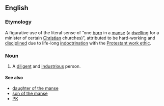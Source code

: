 ==English==

===Etymology===
A figurative use of the literal sense of “one [[born]] in a [[manse]] (a [[dwelling]] for a minister of certain [[Christian]] churches)”, attributed to be hard-working and [[discipline]]d due to life-long [[indoctrination]] with the [[Protestant work ethic]].

===Noun===
{{en-noun|children of the manse|sg=[[child]] [[of]] [[the]] [[manse]]}}

# A [[diligent]] and [[industrious]] person.

====See also====
* [[daughter of the manse]]
* [[son of the manse]]
* [[PK]]
